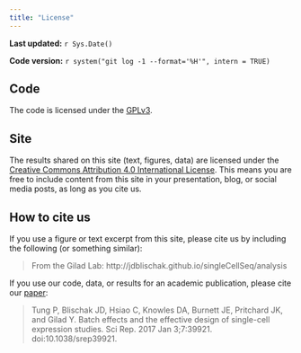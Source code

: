 ```yaml
---
title: "License"
---
```


**Last updated:** `r Sys.Date()`

**Code version:** `r system("git log -1 --format='%H'", intern = TRUE)`

## Code

The code is licensed under the [GPLv3][code-license].

## Site

The results shared on this site (text, figures, data) are licensed under the [Creative Commons Attribution 4.0 International License][site-license].
This means you are free to include content from this site in your presentation, blog, or social media posts, as long as you cite us.

## How to cite us

If you use a figure or text excerpt from this site, please cite us by including the following (or something similar):

> From the Gilad Lab: http://jdblischak.github.io/singleCellSeq/analysis

If you use our code, data, or results for an academic publication, please cite our [paper][]:

> Tung P, Blischak JD, Hsiao C, Knowles DA, Burnett JE, Pritchard JK,
> and Gilad Y. Batch effects and the effective design of single-cell
> expression studies. Sci Rep. 2017 Jan
> 3;7:39921. doi:10.1038/srep39921.

[code-license]: https://www.gnu.org/licenses/gpl-3.0.txt
[site-license]: https://creativecommons.org/licenses/by/4.0/
[paper]: http://www.nature.com/articles/srep39921
